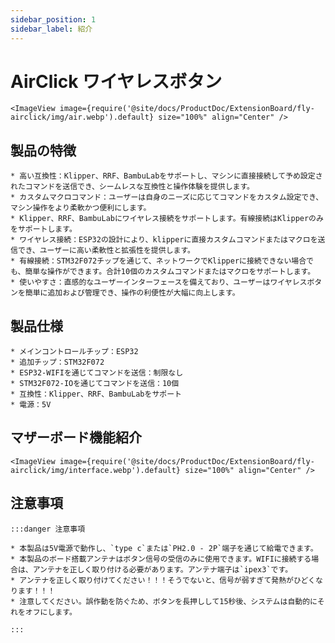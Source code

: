 ```yaml
---
sidebar_position: 1
sidebar_label: 紹介
---
```




# AirClick ワイヤレスボタン
    <ImageView image={require('@site/docs/ProductDoc/ExtensionBoard/fly-airclick/img/air.webp').default} size="100%" align="Center" />



## 製品の特徴

    * 高い互換性：Klipper、RRF、BambuLabをサポートし、マシンに直接接続して予め設定されたコマンドを送信でき、シームレスな互換性と操作体験を提供します。
    * カスタムマクロコマンド：ユーザーは自身のニーズに応じてコマンドをカスタム設定でき、マシン操作をより柔軟かつ便利にします。
    * Klipper、RRF、BambuLabにワイヤレス接続をサポートします。有線接続はKlipperのみをサポートします。
    * ワイヤレス接続：ESP32の設計により、klipperに直接カスタムコマンドまたはマクロを送信でき、ユーザーに高い柔軟性と拡張性を提供します。
    * 有線接続：STM32F072チップを通じて、ネットワークでKlipperに接続できない場合でも、簡単な操作ができます。合計10個のカスタムコマンドまたはマクロをサポートします。
    * 使いやすさ：直感的なユーザーインターフェースを備えており、ユーザーはワイヤレスボタンを簡単に追加および管理でき、操作の利便性が大幅に向上します。

## 製品仕様

    * メインコントロールチップ：ESP32
    * 追加チップ：STM32F072
    * ESP32-WIFIを通じてコマンドを送信：制限なし
    * STM32F072-IOを通じてコマンドを送信：10個
    * 互換性：Klipper、RRF、BambuLabをサポート
    * 電源：5V

## マザーボード機能紹介
    <ImageView image={require('@site/docs/ProductDoc/ExtensionBoard/fly-airclick/img/interface.webp').default} size="100%" align="Center" />

## 注意事項

    :::danger 注意事項

    * 本製品は5V電源で動作し、`type c`または`PH2.0 - 2P`端子を通じて給電できます。
    * 本製品のボード搭載アンテナはボタン信号の受信のみに使用できます。WIFIに接続する場合は、アンテナを正しく取り付ける必要があります。アンテナ端子は`ipex3`です。
    * アンテナを正しく取り付けてください！！！そうでないと、信号が弱すぎて発熱がひどくなります！！！
    * 注意してください。誤作動を防ぐため、ボタンを長押しして15秒後、システムは自動的にそれをオフにします。

    ::: 